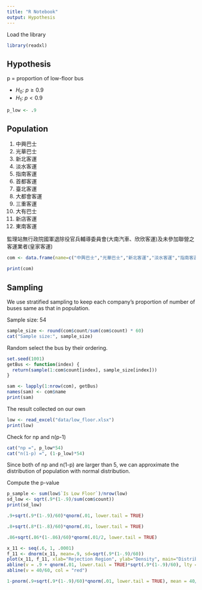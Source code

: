 ```yaml
---
title: "R Notebook"
output: Hypothesis
---
```


Load the library

```r
library(readxl)
```


## Hypothesis

p = proportion of low-floor bus

- $H_0$: $p \geq 0.9$
- $H_1$: $p < 0.9$

```r
p_low <- .9
```


## Population

1.  中興巴士
2.  光華巴士
3.  新北客運
4.  淡水客運
5.  指南客運
6.  首都客運
7.  臺北客運
8.  大都會客運
9.  三重客運
10. 大有巴士
11. 新店客運
12. 東南客運

監理站無行政院國軍退除役官兵輔導委員會(大南汽車、欣欣客運)及未參加聯營之客運業者(皇家客運)

```r
com <- data.frame(name=c("中興巴士","光華巴士","新北客運","淡水客運","指南客運","首都客運","臺北客運","大都會客運","三重客運","大有巴士","新店客運","東南客運", "大南汽車", "欣欣客運"), count=c(365, 328, 83, 199, 538, 866, 981, 961, 977, 118, 304, 110, 246, 414))

print(com)
```

## Sampling

We use stratified sampling to keep each company's proportion of number of buses same as that in population.

Sample size: 54

```r
sample_size <- round(com$count/sum(com$count) * 60)
cat("Sample size:", sample_size)
```


Random select the bus by their ordering.

```r
set.seed(1001)
getBus <- function(index) {
  return(sample(1:com$count[index], sample_size[index]))
}

sam <- lapply(1:nrow(com), getBus)
names(sam) <- com$name
print(sam)
```

The result collected on our own

```r
low <- read_excel("data/low_floor.xlsx")
print(low)
```

Check for np and n(p-1)

```r
cat("np =", p_low*54)
cat("n(1-p) =", (1-p_low)*54)
```

Since both of np and n(1-p) are larger than 5, we can approximate the distribution of population with normal distribution.

Compute the p-value

```r
p_sample <- sum(low$`Is Low Floor`)/nrow(low)
sd_low <- sqrt(.9*(1-.9)/sum(com$count))
print(sd_low)
```

```r
.9+sqrt(.9*(1-.9)/60)*qnorm(.01, lower.tail = TRUE)
```

```r
.8+sqrt(.8*(1-.8)/60)*qnorm(.01, lower.tail = TRUE)
```

```r
.86+sqrt(.86*(1-.86)/60)*qnorm(.01/2, lower.tail = TRUE)
```


```r
x_11 <- seq(.6, 1, .0001)
f_11 <- dnorm(x_11, mean=.9, sd=sqrt(.9*(1-.9)/60))
plot(x_11, f_11, xlab="Rejection Region", ylab="Density", main="Distribution", type="l", lwd=2)
abline(v = .9 + qnorm(.01, lower.tail = TRUE)*sqrt(.9*(1-.9)/60), lty = 2)
abline(v = 40/60, col = "red")
```

```r
1-pnorm(.9+sqrt(.9*(1-.9)/60)*qnorm(.01, lower.tail = TRUE), mean = 40/60, sd = sqrt(.9*(1-.9)/60), lower.tail = FALSE)
```

